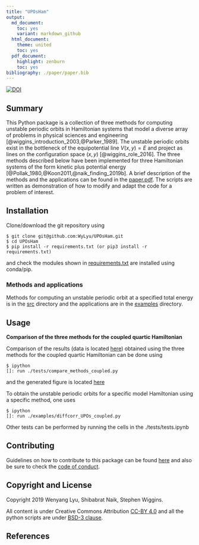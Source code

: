 ```yaml
---
title: "UPOsHam"
output:
  md_document:
    toc: yes
    variant: markdown_github
  html_document:
    theme: united
    toc: yes
  pdf_document:
    highlight: zenburn
    toc: yes
bibliography: ./paper/paper.bib
---
```


[![DOI](https://zenodo.org/badge/DOI/10.5281/zenodo.3373396.svg)](https://doi.org/10.5281/zenodo.3373396)

## Summary

This Python package is a collection of three methods for computing unstable periodic orbits in Hamiltonian systems that model a diverse array of problems in physical sciences and engineering [@wiggins_introduction_2003,@Parker_1989]. The unstable periodic orbits exist in the bottleneck of the equipotential line $V(x,y) = E$ and project as lines on the configuration space $(x,y)$ [@wiggins_role_2016]. The three methods described below have been implemented for three Hamiltonian systems of the form kinetic plus potential energy [@Pollak_1980,@Koon2011,@naik_finding_2019b]. A brief description of the methods and the applications can be found in the [paper.pdf](https://github.com/WyLyu/UPOsHam/tree/master/paper/paper.pdf). The scripts are written as demonstration of how to modify and adapt the code for a problem of interest. 

## Installation

Clone/download the git repository using
```git
$ git clone git@github.com:WyLyu/UPOsHam.git
$ cd UPOsHam
$ pip install -r requirements.txt (or pip3 install -r requirements.txt)
```
and check the modules shown in [requirements.txt](https://github.com/WyLyu/UPOsHam/tree/master/requirements.txt) are installed using conda/pip. 

### Methods and applications

Methods for computing an unstable periodic orbit at a specified total energy is in the [src](src/) directory and the applications are in the [examples](examples/) directory.


## Usage

__Comparison of the three methods for the coupled quartic Hamiltonian__

Comparison of the results (data is located [here](https://github.com/WyLyu/UPOsHam/tree/master/data)) obtained using the three methods for the coupled quartic Hamiltonian can be done using

```
$ ipython
[]: run ./tests/compare_methods_coupled.py
```
and the generated figure is located [here](tests/comparison_coupled.pdf)

To obtain the unstable periodic orbits for a specific model Hamiltonian using a specific method, one uses

```
$ ipython
[]: run ./examples/diffcorr_UPOs_coupled.py
```

Other tests can be performed by running the cells in the ./tests/tests.ipynb

## Contributing

Guidelines on how to contribute to this package can be found  [here](https://github.com/WyLyu/UPOsHam/blob/master/docs/contributing.md) and also be sure to check the [code of conduct](https://github.com/WyLyu/UPOsHam/blob/master/CODE_OF_CONDUCT.md).


## Copyright and License
Copyright 2019 Wenyang Lyu, Shibabrat Naik, Stephen Wiggins. 

All content is under Creative Commons Attribution [CC-BY 4.0](https://creativecommons.org/licenses/by/4.0/legalcode.txt) and all the python scripts are under [BSD-3 clause](https://github.com/WyLyu/UPOsHam/blob/master/LICENSE).

## References






